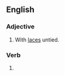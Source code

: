 ==English==

===Adjective===
{{en-adj|-}}

# With [[laces]] untied.

===Verb===
{{head|en|verb form}}

# {{en-past of|unlace}}